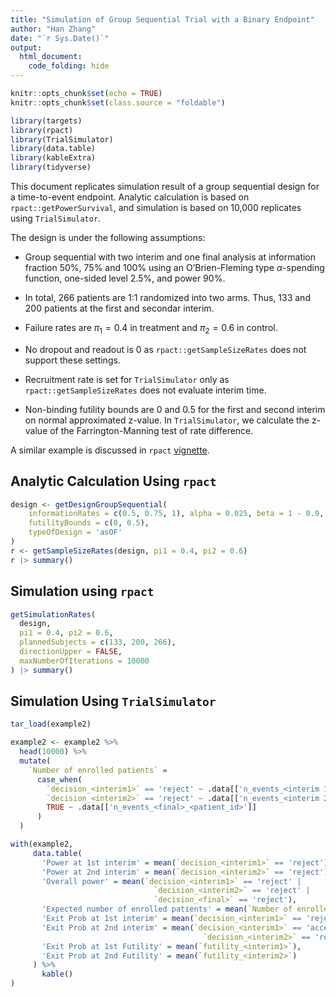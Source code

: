 ```yaml
---
title: "Simulation of Group Sequential Trial with a Binary Endpoint"
author: "Han Zhang"
date: "`r Sys.Date()`"
output: 
  html_document: 
    code_folding: hide
---
```


```r
knitr::opts_chunk$set(echo = TRUE)
knitr::opts_chunk$set(class.source = "foldable")
```

```r
library(targets)
library(rpact)
library(TrialSimulator)
library(data.table)
library(kableExtra)
library(tidyverse)
```

This document replicates simulation result of a group sequential design for a time-to-event endpoint. Analytic calculation is based on `rpact::getPowerSurvival`, and simulation is based on 10,000 replicates using `TrialSimulator`. 

The design is under the following assumptions: 

- Group sequential with two interim and one final analysis at information fraction 50%, 75% and 100% using an O'Brien-Fleming type $\alpha$-spending function, one-sided level 2.5%, and power 90%. 

- In total, 266 patients are 1:1 randomized into two arms. Thus, 133 and 200 patients at the first and secondar interim. 

- Failure rates are $\pi_1 = 0.4$ in treatment and $\pi_2 = 0.6$ in control. 

- No dropout and readout is 0 as `rpact::getSampleSizeRates` does not support these settings. 

- Recruitment rate is set for `TrialSimulator` only as `rpact::getSampleSizeRates` does not evaluate interim time. 

- Non-binding futility bounds are 0 and 0.5 for the first and second interim on normal approximated z-value. In `TrialSimulator`, we calculate the z-value of the Farrington-Manning test of rate difference. 

A similar example is discussed in `rpact` [vignette](https://www.rpact.org/vignettes/planning/rpact_binary_planning_example/). 

## Analytic Calculation Using `rpact`

```r
design <- getDesignGroupSequential(
    informationRates = c(0.5, 0.75, 1), alpha = 0.025, beta = 1 - 0.9,
    futilityBounds = c(0, 0.5), 
    typeOfDesign = 'asOF'
)
r <- getSampleSizeRates(design, pi1 = 0.4, pi2 = 0.6)
r |> summary()
```

## Simulation using `rpact`

```r
getSimulationRates(
  design, 
  pi1 = 0.4, pi2 = 0.6, 
  plannedSubjects = c(133, 200, 266), 
  directionUpper = FALSE, 
  maxNumberOfIterations = 10000
) |> summary()
```

## Simulation Using `TrialSimulator`

```r
tar_load(example2)

example2 <- example2 %>%
  head(10000) %>% 
  mutate(
    `Number of enrolled patients` = 
      case_when(
        `decision_<interim1>` == 'reject' ~ .data[['n_events_<interim 1>_<patient_id>']], 
        `decision_<interim2>` == 'reject' ~ .data[['n_events_<interim 2>_<patient_id>']], 
        TRUE ~ .data[['n_events_<final>_<patient_id>']]
      )
  )

with(example2, 
     data.table(
       'Power at 1st interim' = mean(`decision_<interim1>` == 'reject'), 
       'Power at 2nd interim' = mean(`decision_<interim2>` == 'reject'), 
       'Overall power' = mean(`decision_<interim1>` == 'reject' | 
                                `decision_<interim2>` == 'reject' | 
                                `decision_<final>` == 'reject'), 
       'Expected number of enrolled patients' = mean(`Number of enrolled patients`), 
       'Exit Prob at 1st interim' = mean(`decision_<interim1>` == 'reject'),
       'Exit Prob at 2nd interim' = mean(`decision_<interim1>` == 'accept' & 
                                           `decision_<interim2>` == 'reject'), 
       'Exit Prob at 1st Futility' = mean(`futility_<interim1>`), 
       'Exit Prob at 2nd Futility' = mean(`futility_<interim2>`)
     ) %>% 
       kable()
)

```



